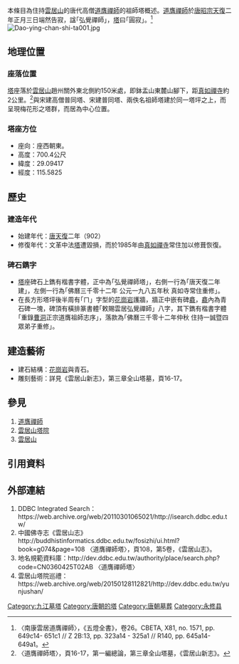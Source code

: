 {{coord|29|05|39|N|115|34|57|E|display=title|scale:100000}}
本條目為住持[[雲居山|雲居山]]的唐代高僧[[道膺禪師|道膺禪師]]的祖師塔概述。[[道膺禪師|道膺禪師]]於[[唐昭宗|唐昭宗]][[天复_(唐朝)|天復]]二年正月三日端然告寂，諡｢弘覺禪師」，[[塔|塔]]曰｢圓寂」。<ref>〈南康雲居道膺禪師〉，《五燈全書》，卷26。CBETA, X81, no. 1571, pp. 649c14- 651c1 // Z 2B:13, pp. 323a14 - 325a1 // R140, pp. 645a14- 649a1。</ref>
[[File:Dao-ying-chan-shi-ta001.jpg|thumb]]

==地理位置==
===座落位置===
[[塔|塔]]座落於[[雲居山|雲居山]]趙州關外東北側約150米處，即鉢盂山東麓山腳下，距[[真如寺|真如禪寺]]約2公里。<ref>〈道膺禪師塔〉，頁16-17，第一編總論，第三章全山塔墓，《雲居山新志》。</ref>與宋建高僧普同塔、宋建普同塔、兩佚名祖師塔建於同一塔坪之上，而呈現梅花形之塔群，而居為中心位置。

===塔座方位===
*座向：座西朝東。
*高度：700.4公尺
*緯度：29.09417
*經度：115.5825

==歷史==
===建造年代===
*始建年代：[[唐朝|唐]][[天复_(唐朝)|天復]]二年（902）
*修復年代：文革中法[[塔|塔]]遭毀損，而於1985年由[[真如寺|真如禪寺]]常住加以修葺恢復。

===碑石鐫字===
*[[塔|塔]]座碑石上鐫有楷書字體，正中為｢弘覺禪師塔」，右側一行為｢唐天復二年建」，左側一行為｢佛曆三千零十二年 公元一九八五年秋 真如寺常住重修」。
*在長方形塔坪後半周有｢ㄇ」字型的[[花崗岩|花崗岩]]護牆，牆正中嵌有碑[[龕|龕]]，[[龕|龕]]內為青石碑一塊，碑頂有橫排篆書體｢敕賜雲居弘覺禪師」八字，其下鐫有楷書字體｢重錄[[曹洞宗|曹洞]]正宗道膺祖師志序」，落款為｢佛曆三千零十二年仲秋  住持一誠暨四眾弟子重修」。

==建造藝術==
*建石結構：[[花崗岩|花崗岩]]與青石。
*雕刻藝術：詳見《雲居山新志》，第三章全山塔墓，頁16-17。

==參見==
#[[道膺禪師|道膺禪師]] 
#[[雲居山塔院|雲居山塔院]]
#[[雲居山|雲居山]]

==引用資料==
{{reflist|2}}

==外部連結==
#DDBC Integrated Search：https://web.archive.org/web/20110301065021/http://isearch.ddbc.edu.tw/
#中國佛寺志《雲居山志》http://buddhistinformatics.ddbc.edu.tw/fosizhi/ui.html?book=g074&page=108{{Dead link|date=2019年12月 |bot=InternetArchiveBot |fix-attempted=yes }}  〈道膺禪師塔〉，頁108，第5卷，《雲居山志》。
#地名規範資料庫：http://dev.ddbc.edu.tw/authority/place/search.php?code=CN0360425T02AB{{Dead link|date=2019年12月 |bot=InternetArchiveBot |fix-attempted=yes }}  〈道膺禪師塔〉
#雲居山塔院巡禮：https://web.archive.org/web/20150128112821/http://dev.ddbc.edu.tw/yunjushan/

[[Category:九江墓塔|Category:九江墓塔]]
[[Category:唐朝的塔|Category:唐朝的塔]]
[[Category:唐朝墓葬|Category:唐朝墓葬]]
[[Category:永修县|Category:永修县]]
